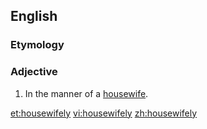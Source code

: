 ==English==

===Etymology===
{{suffix|housewife|ly}}

===Adjective===
{{en-adj}}

# In the manner of a [[housewife]].

[[et:housewifely]]
[[vi:housewifely]]
[[zh:housewifely]]